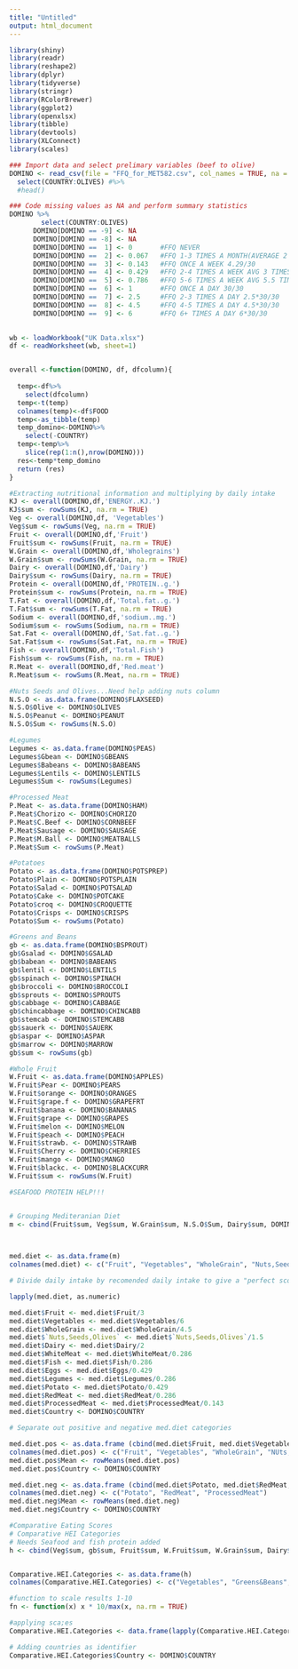 ---
title: "Untitled"
output: html_document
---

```{r}

library(shiny)
library(readr)
library(reshape2)
library(dplyr)
library(tidyverse)
library(stringr)
library(RColorBrewer)
library(ggplot2)
library(openxlsx)
library(tibble)
library(devtools)
library(XLConnect)
library(scales)

### Import data and select prelimary variables (beef to olive)
DOMINO <- read_csv(file = "FFQ_for_MET582.csv", col_names = TRUE, na = "NA") %>%
  select(COUNTRY:OLIVES) #%>%
  #head()

### Code missing values as NA and perform summary statistics
DOMINO %>%
        select(COUNTRY:OLIVES)
      DOMINO[DOMINO == -9] <- NA
      DOMINO[DOMINO == -8] <- NA
      DOMINO[DOMINO ==  1] <- 0       #FFQ NEVER
      DOMINO[DOMINO ==  2] <- 0.067   #FFQ 1-3 TIMES A MONTH(AVERAGE 2 TIMES A MONTH 2/30)
      DOMINO[DOMINO ==  3] <- 0.143   #FFQ ONCE A WEEK 4.29/30
      DOMINO[DOMINO ==  4] <- 0.429   #FFQ 2-4 TIMES A WEEK AVG 3 TIMES A WEEK 3*4.29/30
      DOMINO[DOMINO ==  5] <- 0.786   #FFQ 5-6 TIMES A WEEK AVG 5.5 TIMES A WEEK 5.5*4.29/30
      DOMINO[DOMINO ==  6] <- 1       #FFQ ONCE A DAY 30/30
      DOMINO[DOMINO ==  7] <- 2.5     #FFQ 2-3 TIMES A DAY 2.5*30/30   
      DOMINO[DOMINO ==  8] <- 4.5     #FFQ 4-5 TIMES A DAY 4.5*30/30 
      DOMINO[DOMINO ==  9] <- 6       #FFQ 6+ TIMES A DAY 6*30/30
  

wb <- loadWorkbook("UK Data.xlsx")
df <- readWorksheet(wb, sheet=1) 


overall <-function(DOMINO, df, dfcolumn){
  
  temp<-df%>%
    select(dfcolumn)
  temp<-t(temp)
  colnames(temp)<-df$FOOD
  temp<-as_tibble(temp)
  temp_domino<-DOMINO%>%
    select(-COUNTRY)
  temp<-temp%>%
    slice(rep(1:n(),nrow(DOMINO)))
  res<-temp*temp_domino
  return (res)
}

#Extracting nutritional information and multiplying by daily intake 
KJ <- overall(DOMINO,df,'ENERGY..KJ.')
KJ$sum <- rowSums(KJ, na.rm = TRUE)
Veg <- overall(DOMINO,df, 'Vegetables')
Veg$sum <- rowSums(Veg, na.rm = TRUE)
Fruit <- overall(DOMINO,df,'Fruit')
Fruit$sum <- rowSums(Fruit, na.rm = TRUE)
W.Grain <- overall(DOMINO,df,'Wholegrains')
W.Grain$sum <- rowSums(W.Grain, na.rm = TRUE)
Dairy <- overall(DOMINO,df,'Dairy')
Dairy$sum <- rowSums(Dairy, na.rm = TRUE)
Protein <- overall(DOMINO,df,'PROTEIN..g.')
Protein$sum <- rowSums(Protein, na.rm = TRUE)
T.Fat <- overall(DOMINO,df,'Total.fat..g.')
T.Fat$sum <- rowSums(T.Fat, na.rm = TRUE)
Sodium <- overall(DOMINO,df,'sodium..mg.')
Sodium$sum <- rowSums(Sodium, na.rm = TRUE)
Sat.Fat <- overall(DOMINO,df,'Sat.fat..g.')
Sat.Fat$sum <- rowSums(Sat.Fat, na.rm = TRUE)
Fish <- overall(DOMINO,df,'Total.Fish')
Fish$sum <- rowSums(Fish, na.rm = TRUE)
R.Meat <- overall(DOMINO,df,'Red.meat')
R.Meat$sum <- rowSums(R.Meat, na.rm = TRUE)
```
```{r}

#Nuts Seeds and Olives...Need help adding nuts column
N.S.O <- as.data.frame(DOMINO$FLAXSEED)
N.S.O$Olive <- DOMINO$OLIVES
N.S.O$Peanut <- DOMINO$PEANUT
N.S.O$Sum <- rowSums(N.S.O)

#Legumes
Legumes <- as.data.frame(DOMINO$PEAS)
Legumes$Gbean <- DOMINO$GBEANS
Legumes$Babeans <- DOMINO$BABEANS
Legumes$Lentils <- DOMINO$LENTILS
Legumes$Sum <- rowSums(Legumes)

#Processed Meat
P.Meat <- as.data.frame(DOMINO$HAM)
P.Meat$Chorizo <- DOMINO$CHORIZO
P.Meat$C.Beef <- DOMINO$CORNBEEF
P.Meat$Sausage <- DOMINO$SAUSAGE
P.Meat$M.Ball <- DOMINO$MEATBALLS
P.Meat$Sum <- rowSums(P.Meat)

#Potatoes
Potato <- as.data.frame(DOMINO$POTSPREP)
Potato$Plain <- DOMINO$POTSPLAIN
Potato$Salad <- DOMINO$POTSALAD
Potato$Cake <- DOMINO$POTCAKE
Potato$croq <- DOMINO$CROQUETTE
Potato$Crisps <- DOMINO$CRISPS
Potato$Sum <- rowSums(Potato)

#Greens and Beans 
gb <- as.data.frame(DOMINO$BSPROUT)
gb$Gsalad <- DOMINO$GSALAD
gb$babean <- DOMINO$BABEANS
gb$lentil <- DOMINO$LENTILS
gb$spinach <- DOMINO$SPINACH
gb$broccoli <- DOMINO$BROCCOLI
gb$sprouts <- DOMINO$SPROUTS
gb$cabbage <- DOMINO$CABBAGE
gb$chincabbage <- DOMINO$CHINCABB
gb$stemcab <- DOMINO$STEMCABB
gb$sauerk <- DOMINO$SAUERK
gb$aspar <- DOMINO$ASPAR
gb$marrow <- DOMINO$MARROW
gb$sum <- rowSums(gb)

#Whole Fruit
W.Fruit <- as.data.frame(DOMINO$APPLES)
W.Fruit$Pear <- DOMINO$PEARS
W.Fruit$orange <- DOMINO$ORANGES
W.Fruit$grape.f <- DOMINO$GRAPEFRT
W.Fruit$banana <- DOMINO$BANANAS
W.Fruit$grape <- DOMINO$GRAPES
W.Fruit$melon <- DOMINO$MELON
W.Fruit$peach <- DOMINO$PEACH
W.Fruit$strawb. <- DOMINO$STRAWB
W.Fruit$Cherry <- DOMINO$CHERRIES
W.Fruit$mango <- DOMINO$MANGO
W.Fruit$blackc. <- DOMINO$BLACKCURR
W.Fruit$sum <- rowSums(W.Fruit)

#SEAFOOD PROTEIN HELP!!!


# Grouping Mediteranian Diet
m <- cbind(Fruit$sum, Veg$sum, W.Grain$sum, N.S.O$Sum, Dairy$sum, DOMINO$CHICKEN, Fish$sum, DOMINO$EGGS, Legumes$Sum, Potato$Sum, R.Meat$sum, P.Meat$Sum)


  
med.diet <- as.data.frame(m)
colnames(med.diet) <- c("Fruit", "Vegetables", "WholeGrain", "Nuts,Seeds,Olives", "Dairy", "WhiteMeat", "Fish", "Eggs", "Legumes", "Potato", "RedMeat", "ProcessedMeat")

# Divide daily intake by recomended daily intake to give a "perfect score" of 0

lapply(med.diet, as.numeric)

med.diet$Fruit <- med.diet$Fruit/3
med.diet$Vegetables <- med.diet$Vegetables/6
med.diet$WholeGrain <- med.diet$WholeGrain/4.5
med.diet$`Nuts,Seeds,Olives` <- med.diet$`Nuts,Seeds,Olives`/1.5
med.diet$Dairy <- med.diet$Dairy/2
med.diet$WhiteMeat <- med.diet$WhiteMeat/0.286
med.diet$Fish <- med.diet$Fish/0.286
med.diet$Eggs <- med.diet$Eggs/0.429
med.diet$Legumes <- med.diet$Legumes/0.286
med.diet$Potato <- med.diet$Potato/0.429
med.diet$RedMeat <- med.diet$RedMeat/0.286
med.diet$ProcessedMeat <- med.diet$ProcessedMeat/0.143
med.diet$Country <- DOMINO$COUNTRY
```
```{r}
# Separate out positive and negative med.diet categories 

med.diet.pos <- as.data.frame (cbind(med.diet$Fruit, med.diet$Vegetables, med.diet$WholeGrain, med.diet$`Nuts,Seeds,Olives`, med.diet$Legumes, med.diet$Fish, med.diet$WhiteMeat, med.diet$Dairy))
colnames(med.diet.pos) <- c("Fruit", "Vegetables", "WholeGrain", "NUts,Seeds,Olives", "Legumes", "Fish", "WhiteMeat", "Dairy")
med.diet.pos$Mean <- rowMeans(med.diet.pos)
med.diet.pos$Country <- DOMINO$COUNTRY

med.diet.neg <- as.data.frame (cbind(med.diet$Potato, med.diet$RedMeat, med.diet$ProcessedMeat))
colnames(med.diet.neg) <- c("Potato", "RedMeat", "ProcessedMeat")
med.diet.neg$Mean <- rowMeans(med.diet.neg)
med.diet.neg$Country <- DOMINO$COUNTRY

#Comparative Eating Scores
# Comparative HEI Categories 
# Needs Seafood and fish protein added
h <- cbind(Veg$sum, gb$sum, Fruit$sum, W.Fruit$sum, W.Grain$sum, Dairy$sum, Protein$sum, T.Fat$sum, Sodium$sum, Sat.Fat$sum)


Comparative.HEI.Categories <- as.data.frame(h)
colnames(Comparative.HEI.Categories) <- c("Vegetables", "Greens&Beans", "Fruit", "WholeFruit", "WholeGrain", "Dairy", "Protein(g)", "TotalFat(g)", "Sodium(mg)", "SatFat(g)")

#function to scale results 1-10
fn <- function(x) x * 10/max(x, na.rm = TRUE)

#applying sca;es
Comparative.HEI.Categories <- data.frame(lapply(Comparative.HEI.Categories, fn))

# Adding countries as identifier
Comparative.HEI.Categories$Country <- DOMINO$COUNTRY
```